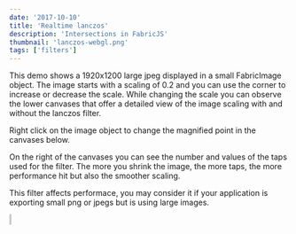 ```yaml
---
date: '2017-10-10'
title: 'Realtime lanczos'
description: 'Intersections in FabricJS'
thumbnail: 'lanczos-webgl.png'
tags: ['filters']
---
```



This demo shows a 1920x1200 large jpeg displayed in a small FabricImage object.
The image starts with a scaling of 0.2 and you can use the corner to increase or decrease the scale.
While changing the scale you can observe the lower canvases that offer a detailed view of the image scaling with and without the lanczos filter.

Right click on the image object to change the magnified point in the canvases below.

On the right of the canvases you can see the number and values of the taps used for the filter.
The more you shrink the image, the more taps, the more performance hit but also the smoother scaling.

This filter affects performace, you may consider it if your application is exporting small png or jpegs but is using large images.

<canvas id="a" width="800" height="500"></canvas>
<div class="flexH">
	<div class="flexV">
		<canvas id="c" width="550" height="400" style="border:1px solid #ccc"></canvas>
		<canvas id="b" width="550" height="400" style="border:1px solid #ccc"></canvas>
	</div>
	<pre id="log" ></pre>
</div>
<CodeEditor code={code} canvasId="canvas" client:idle>
  
</CodeEditor>